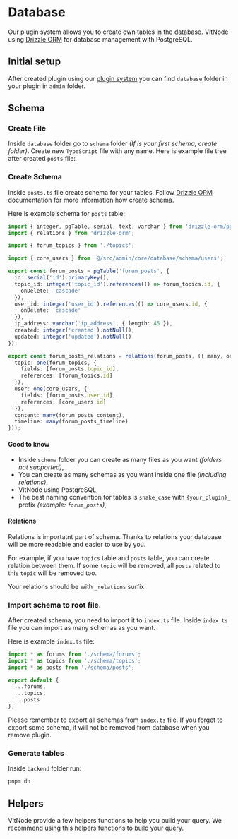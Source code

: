 
# Database

Our plugin system allows you to create own tables in the database. VitNode using [Drizzle ORM](https://orm.drizzle.team/docs/overview) for database management with PostgreSQL.

## Initial setup

After created plugin using our [plugin system](/plugins/create) you can find `database` folder in your plugin in `admin` folder.

<FileTree>
  <FileTree.Folder name="admin" defaultOpen>
    <FileTree.Folder name="{your_plugin}" defaultOpen>
      <FileTree.Folder name="database" defaultOpen>
        <FileTree.File name="functions.ts" />
        <FileTree.File name="index.ts" />
      </FileTree.Folder>
    </FileTree.Folder>
  </FileTree.Folder>
</FileTree>

## Schema

<Steps>

### Create File

Inside `database` folder go to `schema` folder _(If is your first schema, create folder)_. Create new `TypeScript` file with any name.
Here is example file tree after created `posts` file:

<FileTree>
  <FileTree.Folder name="admin" defaultOpen>
    <FileTree.Folder name="{your_plugin}" defaultOpen>
      <FileTree.Folder name="database" defaultOpen>
        <FileTree.Folder name="schema" defaultOpen>
          <FileTree.File name="posts.ts" />
        </FileTree.Folder>
        <FileTree.File name="functions.ts" />
        <FileTree.File name="index.ts" />
      </FileTree.Folder>
    </FileTree.Folder>
  </FileTree.Folder>
</FileTree>

### Create Schema

Inside `posts.ts` file create schema for your tables. Follow [Drizzle ORM](https://orm.drizzle.team/docs/sql-schema-declaration) documentation for more information how create schema.

Here is example schema for `posts` table:

```ts
import { integer, pgTable, serial, text, varchar } from 'drizzle-orm/pg-core';
import { relations } from 'drizzle-orm';

import { forum_topics } from './topics';

import { core_users } from '@/src/admin/core/database/schema/users';

export const forum_posts = pgTable('forum_posts', {
  id: serial('id').primaryKey(),
  topic_id: integer('topic_id').references(() => forum_topics.id, {
    onDelete: 'cascade'
  }),
  user_id: integer('user_id').references(() => core_users.id, {
    onDelete: 'cascade'
  }),
  ip_address: varchar('ip_address', { length: 45 }),
  created: integer('created').notNull(),
  updated: integer('updated').notNull()
});

export const forum_posts_relations = relations(forum_posts, ({ many, one }) => ({
  topic: one(forum_topics, {
    fields: [forum_posts.topic_id],
    references: [forum_topics.id]
  }),
  user: one(core_users, {
    fields: [forum_posts.user_id],
    references: [core_users.id]
  }),
  content: many(forum_posts_content),
  timeline: many(forum_posts_timeline)
}));
```

#### Good to know

- Inside `schema` folder you can create as many files as you want _(folders not supported)_,
- You can create as many schemas as you want inside one file _(including relations)_,
- VitNode using PostgreSQL,
- The best naming convention for tables is `snake_case` with `{your_plugin}_` prefix _(example: `forum_posts`)_,

#### Relations

Relations is importatnt part of schema. Thanks to relations your database will be more readable and easier to use by you.

For example, if you have `topics` table and `posts` table, you can create relation between them. If some `topic` will be removed, all `posts` related to this `topic` will be removed too.

Your relations should be with `_relations` surfix.

### Import schema to root file.

After created schema, you need to import it to `index.ts` file. Inside `index.ts` file you can import as many schemas as you want.

Here is example `index.ts` file:

```ts
import * as forums from './schema/forums';
import * as topics from './schema/topics';
import * as posts from './schema/posts';

export default {
  ...forums,
  ...topics,
  ...posts
};
```

Please remember to export all schemas from `index.ts` file. If you forget to export some schema, it will not be removed from database when you remove plugin.

### Generate tables

Inside `backend` folder run:

```bash
pnpm db
```

</Steps>

## Helpers

VitNode provide a few helpers functions to help you build your query. We recommend using this helpers functions to build your query.

<Cards>
  <Card title="Pagination" href="/backend/database/pagination" />
  <Card title="Ordering" href="/backend/database/ordering" />
  <Card title="Filters" href="/backend/database/filters" />
</Cards>
